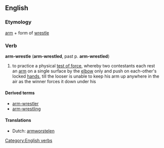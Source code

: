 {{wikipedia|arm-wrestling}}
==English==

===Etymology===
[[arm]] + form of [[wrestle]]

===Verb===
'''arm-wrestle''' ('''arm-wrestled''', past p. '''arm-wrestled''')

# to practice a physical [[test of force]], whereby two contestants each rest an [[arm]] on a single surface by the [[elbow]] only and push on each-other's locked [[hand]]s, till the looser is unable to keep his arm up anywhere in the air as the winner forces it down under his

====Derived terms====
* [[arm-wrestler]]
* [[arm-wrestling]]

====Translations====
* Dutch: [[armworstelen]]

[[Category:English verbs]]